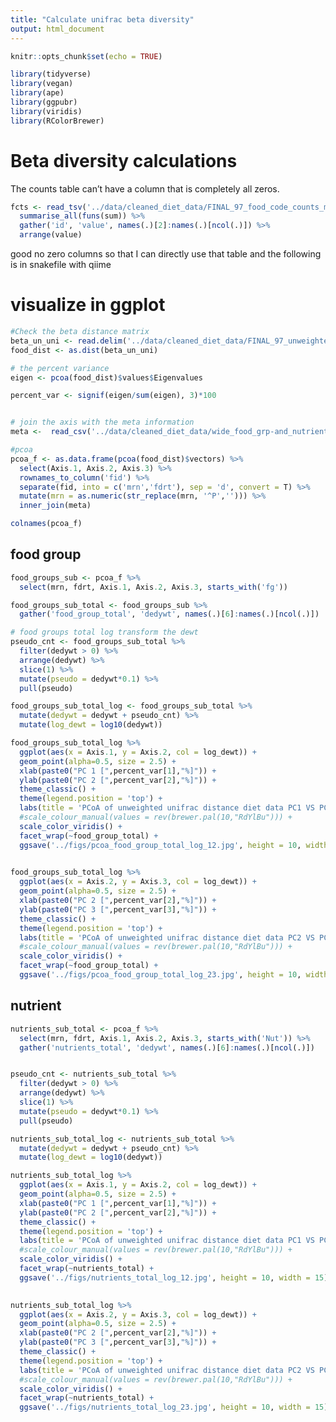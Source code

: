```yaml
---
title: "Calculate unifrac beta diversity"
output: html_document
---
```


```r
knitr::opts_chunk$set(echo = TRUE)
```


```r
library(tidyverse)
library(vegan)
library(ape) 
library(ggpubr)
library(viridis)
library(RColorBrewer)
```

# Beta diversity calculations

The counts table can't have a column that is completely all zeros. 

```r
fcts <- read_tsv('../data/cleaned_diet_data/FINAL_97_food_code_counts_matrix.tsv') %>% 
  summarise_all(funs(sum)) %>% 
  gather('id', 'value', names(.)[2]:names(.)[ncol(.)]) %>% 
  arrange(value) 
```

good no zero columns so that I can directly use that table and the following is in snakefile with qiime


# visualize in ggplot 

```r
#Check the beta distance matrix
beta_un_uni <- read.delim('../data/cleaned_diet_data/FINAL_97_unweighted_unifrac_distance_matrix/distance-matrix.tsv', sep = '\t', row.names = 1)  
food_dist <- as.dist(beta_un_uni)

# the percent variance
eigen <- pcoa(food_dist)$values$Eigenvalues

percent_var <- signif(eigen/sum(eigen), 3)*100


# join the axis with the meta information
meta <-  read_csv('../data/cleaned_diet_data/wide_food_grp-and_nutrients_total.csv')

#pcoa
pcoa_f <- as.data.frame(pcoa(food_dist)$vectors) %>% 
  select(Axis.1, Axis.2, Axis.3) %>% 
  rownames_to_column('fid') %>% 
  separate(fid, into = c('mrn','fdrt'), sep = 'd', convert = T) %>% 
  mutate(mrn = as.numeric(str_replace(mrn, '^P',''))) %>% 
  inner_join(meta)

colnames(pcoa_f)
```

## food group

```r
food_groups_sub <- pcoa_f %>% 
  select(mrn, fdrt, Axis.1, Axis.2, Axis.3, starts_with('fg'))

food_groups_sub_total <- food_groups_sub %>% 
  gather('food_group_total', 'dedywt', names(.)[6]:names(.)[ncol(.)]) 

# food groups total log transform the dewt
pseudo_cnt <- food_groups_sub_total %>% 
  filter(dedywt > 0) %>% 
  arrange(dedywt) %>% 
  slice(1) %>% 
  mutate(pseudo = dedywt*0.1) %>% 
  pull(pseudo)

food_groups_sub_total_log <- food_groups_sub_total %>% 
  mutate(dedywt = dedywt + pseudo_cnt) %>% 
  mutate(log_dewt = log10(dedywt))

```


```r
food_groups_sub_total_log %>% 
  ggplot(aes(x = Axis.1, y = Axis.2, col = log_dewt)) +
  geom_point(alpha=0.5, size = 2.5) +
  xlab(paste0("PC 1 [",percent_var[1],"%]")) +
  ylab(paste0("PC 2 [",percent_var[2],"%]")) +
  theme_classic() +
  theme(legend.position = 'top') +
  labs(title = 'PCoA of unweighted unifrac distance diet data PC1 VS PC2') + 
  #scale_colour_manual(values = rev(brewer.pal(10,"RdYlBu"))) +
  scale_color_viridis() +
  facet_wrap(~food_group_total) +
  ggsave('../figs/pcoa_food_group_total_log_12.jpg', height = 10, width = 15)

 
food_groups_sub_total_log %>% 
  ggplot(aes(x = Axis.2, y = Axis.3, col = log_dewt)) +
  geom_point(alpha=0.5, size = 2.5) +
  xlab(paste0("PC 2 [",percent_var[2],"%]")) +
  ylab(paste0("PC 3 [",percent_var[3],"%]")) +
  theme_classic() +
  theme(legend.position = 'top') +
  labs(title = 'PCoA of unweighted unifrac distance diet data PC2 VS PC3') + 
  #scale_colour_manual(values = rev(brewer.pal(10,"RdYlBu"))) +
  scale_color_viridis() +
  facet_wrap(~food_group_total) +
  ggsave('../figs/pcoa_food_group_total_log_23.jpg', height = 10, width = 15)
```

## nutrient

```r
nutrients_sub_total <- pcoa_f %>% 
  select(mrn, fdrt, Axis.1, Axis.2, Axis.3, starts_with('Nut')) %>%   
  gather('nutrients_total', 'dedywt', names(.)[6]:names(.)[ncol(.)]) 


pseudo_cnt <- nutrients_sub_total %>% 
  filter(dedywt > 0) %>% 
  arrange(dedywt) %>% 
  slice(1) %>% 
  mutate(pseudo = dedywt*0.1) %>% 
  pull(pseudo)

nutrients_sub_total_log <- nutrients_sub_total %>% 
  mutate(dedywt = dedywt + pseudo_cnt) %>% 
  mutate(log_dewt = log10(dedywt))
```

```r
nutrients_sub_total_log %>% 
  ggplot(aes(x = Axis.1, y = Axis.2, col = log_dewt)) +
  geom_point(alpha=0.5, size = 2.5) +
  xlab(paste0("PC 1 [",percent_var[1],"%]")) +
  ylab(paste0("PC 2 [",percent_var[2],"%]")) +
  theme_classic() +
  theme(legend.position = 'top') +
  labs(title = 'PCoA of unweighted unifrac distance diet data PC1 VS PC2') + 
  #scale_colour_manual(values = rev(brewer.pal(10,"RdYlBu"))) +
  scale_color_viridis() +
  facet_wrap(~nutrients_total) +
  ggsave('../figs/nutrients_total_log_12.jpg', height = 10, width = 15)

 
nutrients_sub_total_log %>% 
  ggplot(aes(x = Axis.2, y = Axis.3, col = log_dewt)) +
  geom_point(alpha=0.5, size = 2.5) +
  xlab(paste0("PC 2 [",percent_var[2],"%]")) +
  ylab(paste0("PC 3 [",percent_var[3],"%]")) +
  theme_classic() +
  theme(legend.position = 'top') +
  labs(title = 'PCoA of unweighted unifrac distance diet data PC2 VS PC3') + 
  #scale_colour_manual(values = rev(brewer.pal(10,"RdYlBu"))) +
  scale_color_viridis() +
  facet_wrap(~nutrients_total) +
  ggsave('../figs/nutrients_total_log_23.jpg', height = 10, width = 15)
```


